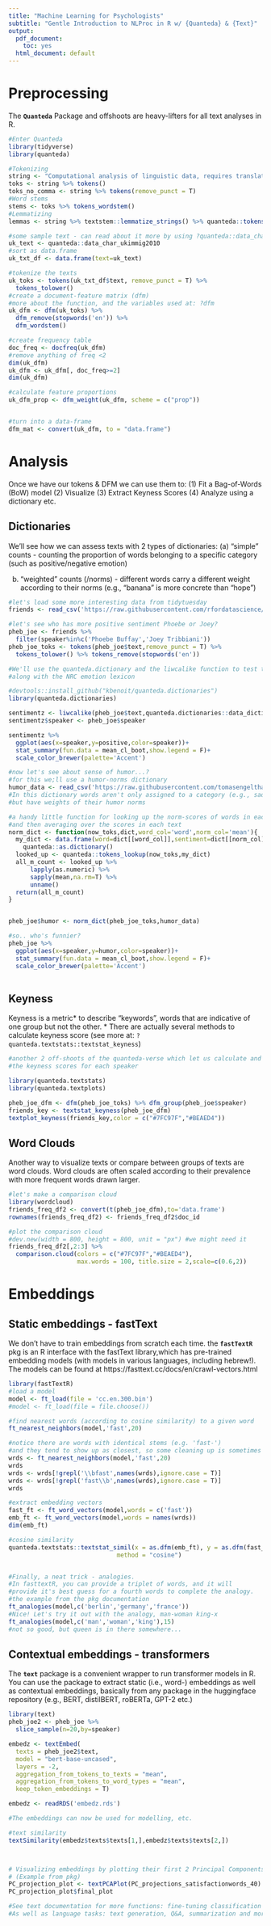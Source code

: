 ---
title: "Machine Learning for Psychologists"
subtitle: "Gentle Introduction to NLProc in R w/ {Quanteda} & {Text}"
output:
  pdf_document: 
    toc: yes
  html_document: default
---

# Preprocessing
The **`Quanteda`** Package and offshoots are heavy-lifters for all text analyses in R.

```{r preprocessing, message=FALSE, warning=FALSE}
#Enter Quanteda
library(tidyverse)
library(quanteda)

#Tokenizing
string <- "Computational analysis of linguistic data, requires translating texts into quantifiable measures"
toks <- string %>% tokens()
toks_no_comma <- string %>% tokens(remove_punct = T)
#Word stems
stems <- toks %>% tokens_wordstem()
#Lemmatizing
lemmas <- string %>% textstem::lemmatize_strings() %>% quanteda::tokens()

#some sample text - can read about it more by using ?quanteda::data_char_ukimmig2010
uk_text <- quanteda::data_char_ukimmig2010
#sort as data.frame
uk_txt_df <- data.frame(text=uk_text)

#tokenize the texts
uk_toks <- tokens(uk_txt_df$text, remove_punct = T) %>% 
  tokens_tolower()
#create a document-feature matrix (dfm)
#more about the function, and the variables used at: ?dfm
uk_dfm <- dfm(uk_toks) %>% 
  dfm_remove(stopwords('en')) %>% 
  dfm_wordstem()

#create frequency table
doc_freq <- docfreq(uk_dfm)
#remove anything of freq <2
dim(uk_dfm)
uk_dfm <- uk_dfm[, doc_freq>=2]
dim(uk_dfm)

#calculate feature proportions
uk_dfm_prop <- dfm_weight(uk_dfm, scheme = c("prop"))


#turn into a data-frame
dfm_mat <- convert(uk_dfm, to = "data.frame")

```

# Analysis
Once we have our tokens & DFM we can use them to:
(1) Fit a Bag-of-Words (BoW) model
(2) Visualize
(3) Extract Keyness Scores
(4) Analyze using a dictionary
etc.


## Dictionaries
We'll see how we can assess texts with 2 types of dictionaries:
(a) "simple" counts - counting the proportion of words belonging to a specific category (such as positive/negative emotion)

(b) "weighted" counts (/norms) - different words carry a different weight according to their norms (e.g., "banana" is more concrete than "hope")


```{r dictionaries, message=FALSE, warning=FALSE}
#let's load some more interesting data from tidytuesday
friends <- read_csv('https://raw.githubusercontent.com/rfordatascience/tidytuesday/master/data/2020/2020-09-08/friends.csv')

#let's see who has more positive sentiment Phoebe or Joey?
pheb_joe <- friends %>% 
  filter(speaker%in%c('Phoebe Buffay','Joey Tribbiani'))
pheb_joe_toks <- tokens(pheb_joe$text,remove_punct = T) %>% 
  tokens_tolower() %>% tokens_remove(stopwords('en'))

#We'll use the quanteda.dictionary and the liwcalike function to test this
#along with the NRC emotion lexicon

#devtools::install_github("kbenoit/quanteda.dictionaries") 
library(quanteda.dictionaries)

sentimentz <- liwcalike(pheb_joe$text,quanteda.dictionaries::data_dictionary_NRC)
sentimentz$speaker <- pheb_joe$speaker

sentimentz %>% 
  ggplot(aes(x=speaker,y=positive,color=speaker))+
  stat_summary(fun.data = mean_cl_boot,show.legend = F)+
  scale_color_brewer(palette='Accent')

#now let's see about sense of humor...?
#for this we;ll use a humor-norms dictionary
humor_data <- read_csv('https://raw.githubusercontent.com/tomasengelthaler/HumorNorms/master/humor_dataset.csv')
#In this dictionary words aren't only assigned to a category (e.g., sad, positive)
#but have weights of their humor norms

#a handy little function for looking up the norm-scores of words in each text
#and then averaging over the scores in each text
norm_dict <- function(now_toks,dict,word_col='word',norm_col='mean'){
  my_dict <- data.frame(word=dict[[word_col]],sentiment=dict[[norm_col]]) %>% 
    quanteda::as.dictionary()
  looked_up <- quanteda::tokens_lookup(now_toks,my_dict)
  all_m_count <- looked_up %>%
      lapply(as.numeric) %>%
      sapply(mean,na.rm=T) %>%
      unname()
  return(all_m_count)
}


pheb_joe$humor <- norm_dict(pheb_joe_toks,humor_data)

#so.. who's funnier?
pheb_joe %>% 
  ggplot(aes(x=speaker,y=humor,color=speaker))+
  stat_summary(fun.data = mean_cl_boot,show.legend = F)+
  scale_color_brewer(palette='Accent')
  
```


## Keyness
Keyness is a metric* to describe "keywords", words that are indicative of one group but not the other.
* There are actually several methods to calculate keyness score (see more at: `?quanteda.textstats::textstat_keyness`)
```{r keyness, message=FALSE, warning=FALSE}
#another 2 off-shoots of the quanteda-verse which let us calculate and then plot
#the keyness scores for each speaker

library(quanteda.textstats)
library(quanteda.textplots)

pheb_joe_dfm <- dfm(pheb_joe_toks) %>% dfm_group(pheb_joe$speaker)
friends_key <- textstat_keyness(pheb_joe_dfm)
textplot_keyness(friends_key,color = c("#7FC97F","#BEAED4"))

```


## Word Clouds
Another way to visualize texts or compare between groups of texts are word clouds.
Word clouds are often scaled according to their prevalence with more frequent words drawn larger.

```{r wordclouds, fig.height=8.333, fig.width=8.333, message=FALSE, warning=FALSE}
#let's make a comparison cloud
library(wordcloud)
friends_freq_df2 <- convert(t(pheb_joe_dfm),to='data.frame')
rownames(friends_freq_df2) <- friends_freq_df2$doc_id

#plot the comparison cloud
#dev.new(width = 800, height = 800, unit = "px") #we might need it
friends_freq_df2[,2:3] %>% 
  comparison.cloud(colors = c("#7FC97F","#BEAED4"),
                   max.words = 100, title.size = 2,scale=c(0.6,2))


```


# Embeddings

## Static embeddings - fastText

We don't have to train embeddings from scratch each time.
the **`fastTextR`** pkg is an R interface with the fastText library,which has pre-trained embedding models (with models in various languages, including hebrew!).
The models can be found at https://fasttext.cc/docs/en/crawl-vectors.html

```{r fastext, message=FALSE, warning=FALSE}
library(fastTextR)
#load a model
model <- ft_load(file = 'cc.en.300.bin')
#model <- ft_load(file = file.choose())

#find nearest words (according to cosine similarity) to a given word
ft_nearest_neighbors(model,'fast',20)

#notice there are words with identical stems (e.g. 'fast-')
#and they tend to show up as closest, so some cleaning up is sometimes needed
wrds <- ft_nearest_neighbors(model,'fast',20)
wrds
wrds <- wrds[!grepl('\\bfast',names(wrds),ignore.case = T)]
wrds <- wrds[!grepl('fast\\b',names(wrds),ignore.case = T)]
wrds

#extract embedding vectors
fast_ft <- ft_word_vectors(model,words = c('fast'))
emb_ft <- ft_word_vectors(model,words = names(wrds))
dim(emb_ft)

#cosine similarity
quanteda.textstats::textstat_simil(x = as.dfm(emb_ft), y = as.dfm(fast_ft),
                              method = "cosine")


#Finally, a neat trick - analogies.
#In fasttextR, you can provide a triplet of words, and it will
#provide it's best guess for a fourth words to complete the analogy.
#the example from the pkg documentation
ft_analogies(model,c('berlin','germany','france'))
#Nice! Let's try it out with the analogy, man-woman king-x
ft_analogies(model,c('man','woman','king'),15)
#not so good, but queen is in there somewhere...

```



## Contextual embeddings - transformers
The **`text`** package is a convenient wrapper to run transformer models in R.
You can use the package to extract static (i.e., word-) embeddings as well as contextual embeddings,
basically from any package in the huggingface repository (e.g., BERT, distilBERT, roBERTa, GPT-2 etc.)


```{r text, message=FALSE, warning=FALSE}
library(text)
pheb_joe2 <- pheb_joe %>% 
  slice_sample(n=20,by=speaker)

embedz <- textEmbed(
  texts = pheb_joe2$text,
  model = "bert-base-uncased",
  layers = -2,
  aggregation_from_tokens_to_texts = "mean",
  aggregation_from_tokens_to_word_types = "mean",
  keep_token_embeddings = T)

embedz <- readRDS('embedz.rds')

#The embeddings can now be used for modelling, etc.

#text similarity
textSimilarity(embedz$texts$texts[1,],embedz$texts$texts[2,])



# Visualizing embeddings by plotting their first 2 Principal Components:
# (Example from pkg)
PC_projection_plot <- textPCAPlot(PC_projections_satisfactionwords_40)
PC_projection_plot$final_plot

#See text documentation for more functions: fine-tuning classification & regression models on embeddings.
#As well as language tasks: text generation, Q&A, summarization and more.
```




